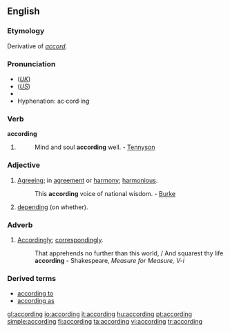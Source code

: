 ==English==

{{rank|drew|strength|opinion|597|according|walked|office|government}}

===Etymology===
Derivative of ''[[accord]]''.

===Pronunciation===
*(''[[Received Pronunciation|UK]]'') {{IPA|/əˈkɔːdɪŋ/}}
*(''[[General American|US]]'') {{IPA|/əˈkɔɹdɪŋ/}}
*{{audio|en-us-according.ogg|Audio (US)}}
*Hyphenation: ac·cord·ing

===Verb===
'''according'''

# {{present participle of|[[accord]]}}
#:Mind and soul '''according''' well. - [[Tennyson]]

===Adjective===
{{en-adj}}

# [[agreeing|Agreeing]]; in [[agreement]] or [[harmony]]; [[harmonious]].
#:This '''according''' voice of national wisdom. - [[Burke]]
# [[depending]] (on whether).

===Adverb===
{{en-adv}}

# {{obsolete}} [[accordingly|Accordingly]]; [[correspondingly]].
#:That apprehends no further than this world, / And squarest thy life '''according''' - Shakespeare, ''Measure for Measure, V-i''

===Derived terms===
*[[according to]]
*[[according as]]

[[gl:according]]
[[io:according]]
[[it:according]]
[[hu:according]]
[[pt:according]]
[[simple:according]]
[[fi:according]]
[[ta:according]]
[[vi:according]]
[[tr:according]]